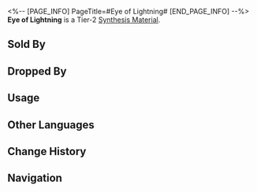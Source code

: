 <%-- [PAGE_INFO]
PageTitle=#Eye of Lightning#
[END_PAGE_INFO] --%>
{{Item Infobox
|id          = 181006
|image       = Item Eye of Lightning.png{{subst:void|<!--$UPLOAD:<<SpriteOutput/ItemFigures/181006.png>-<Item Eye of Lightning.png>-<Item Icons>>-->}}
|type        = Synthesis Material
|invCategory = Other Materials
|rarity      = 2
|effect      = 
|description = Tier 2 Synthesis Material
|source1     = [[Corridor of Fading Echoes: Everwinter Shadewalkers or other enemies]]
|source2     = [[Grocery Stand]]
}}
{{Description|An electric ball made from captured lightning.<br />If its balance is tipped by a conductor, it emits a lightning ball.<br /><br />''"A genius in the past wanted to use Eye of Lightning to search for aliens. For this, Nous cast their gaze upon her. Not sure which is the bigger win: Found aliens for real or got noticed by Nous?"''}}
'''Eye of Lightning''' is a Tier-2 [[Synthesis Material]].

==Sold By==
{{Shop Availability}}

==Dropped By==
{{Dropped By}}

==Usage==
{{Craft Usage}}

==Other Languages==
{{Other Languages
|en   = Eye of Lightning
|zhs  = 雷之眼
|zht  = 雷之眼
|ja   = 雷の眼
|ko   = 번개의 눈
|es   = Ojo del rayo
|fr   = Œil de foudre
|ru   = Око молнии
|th   = Eye of Lightning
|vi   = Mắt Sấm
|de   = Auge des Blitzes
|id   = Eye of Lightning
|pt   = Olho de Raio
}}

==Change History==
{{Change History|1.0}}

==Navigation==
{{Synthesis Material Navbox}}